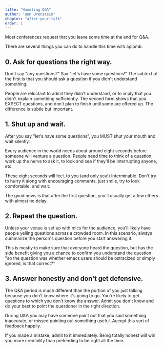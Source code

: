 ```yaml
---
title: "Handling Q&A"
author: "Ben Orenstein"
chapter: "after-your-talk"
order: 1
---
```


Most conferences request that you leave some time at the end for Q&A.

There are several things you can do to handle this time with aplomb:

## 0. Ask for questions the right way.

Don't say "any questions?" Say "let's have some questions!" The subtext of the first is that you should ask a question if you didn't understand something.

People are reluctant to admit they didn't understand, or to imply that you didn't explain something sufficiently. The second form shows that you EXPECT questions, and don't plan to finish until some are offered up. The difference is subtle but important.

## 1. Shut up and wait.

After you say "let's have some questions", you MUST shut your mouth and wait silently.

Every audience in the world needs about around eight seconds before someone will venture a question. People need time to think of a question, work up the nerve to ask it, to look and see if they'll be interrupting anyone, etc.

These eight seconds will feel, to you (and only you!) interminable. Don't try to hurry it along with encouraging comments, just smile, try to look
comfortable, and wait.

The good news is that after the first question, you'll usually get a few others with almost no delay.

## 2. Repeat the question.

Unless your venue is set up with mics for the audience, you'll likely have people yelling questions across a crowded room. In this scenario, always summarize the person's question before you start answering it.

This is mostly to make sure that everyone heard the question, but has the side benefit giving you a chance to confirm you understand the question: "so the question was whether emacs users should be ostracized or simply ignored, is that correct?"

## 3. Answer honestly and don't get defensive.

The Q&A period is much different than the portion of you just talking because you don't know where it's going to go. You're likely to get questions to which you don't know the answer. Admit you don't know and do your best to point the questioner in the right direction.

During Q&A you may have someone point out that you said something inaccurate, or missed pointing out something useful. Accept this sort of feedback happily.

If you made a mistake, admit to it immediately. Being totally honest will win you more credibility than pretending to be right all the time.
